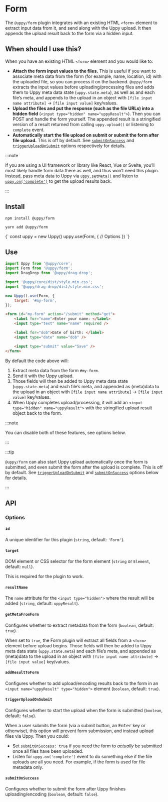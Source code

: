 

# Form

The `@uppy/form` plugin integrates with an existing HTML `<form>` element to
extract input data from it, and send along with the Uppy upload. It then appends
the upload result back to the form via a hidden input.

## When should I use this?

When you have an existing HTML `<form>` element and you would like to:

- **Attach the form input values to the files.** This is useful if you want to
  associate meta data from the form (for example, name, location, id) with the
  uploaded file, so you can process it on the backend. `@uppy/form` extracts the
  input values before uploading/processing files and adds them to Uppy meta data
  state (`uppy.state.meta`), as well as and each file’s meta, and appends to the
  upload in an object with `[file input name attribute]` -> `[file input value]`
  key/values.
- **Upload the files and put the response (such as the file URLs) into a hidden
  field** (`<input type="hidden" name="uppyResult">`). Then you can POST and
  handle the form yourself. The appended result is a stringified version of a
  result returned from calling `uppy.upload()` or listening to `complete` event.
- **Automatically start the file upload on submit or submit the form after file
  upload.** This is off by default. See [`submitOnSuccess`](#submitOnSuccess)
  and [`triggerUploadOnSubmit`](#triggerUploadOnSubmit) options respectively for
  details.

:::note

If you are using a UI framework or library like React, Vue or Svelte, you’ll
most likely handle form data there as well, and thus won’t need this plugin.
Instead, pass meta data to Uppy via
[`uppy.setMeta()`](/docs/uppy-core#setmetadata) and listen to
[`uppy.on('complete')`](/docs/uppy-core#complete) to get the upload results
back.

:::

## Install

<Tabs>
  <TabItem value="npm" label="NPM" default>

```shell
npm install @uppy/form
```

  </TabItem>

  <TabItem value="yarn" label="Yarn">

```shell
yarn add @uppy/form
```

  </TabItem>

  <TabItem value="cdn" label="CDN">
    <UppyCdnExample>
      {`
        const uppy = new Uppy()
        uppy.use(Form, {
          // Options
        })
      `}
    </UppyCdnExample>
  </TabItem>
</Tabs>

## Use

```js title="app.js"
import Uppy from '@uppy/core';
import Form from '@uppy/form';
import DragDrop from '@uppy/drag-drop';

import '@uppy/core/dist/style.min.css';
import '@uppy/drag-drop/dist/style.min.css';

new Uppy().use(Form, {
	target: '#my-form',
});
```

```html title="index.html"
<form id="my-form" action="/submit" method="get">
	<label for="name">Enter your name: </label>
	<input type="text" name="name" required />

	<label for="dob">Date of birth: </label>
	<input type="date" name="dob" />

	<input type="submit" value="Save" />
</form>
```

By default the code above will:

1. Extract meta data from the form `#my-form`.
2. Send it with the Uppy upload.
3. Those fields will then be added to Uppy meta data state (`uppy.state.meta`)
   and each file’s meta, and appended as (meta)data to the upload in an object
   with `[file input name attribute]` -> `[file input value]` key/values.
4. When Uppy completes upload/processing, it will add an
   `<input type="hidden" name="uppyResult">` with the stringified upload result
   object back to the form.

:::note

You can disable both of these features, see options below.

:::

:::tip

`@uppy/form` can also start Uppy upload automatically once the form is
submitted, and even submit the form after the upload is complete. This is off by
default. See [`triggerUploadOnSubmit`](#triggerUploadOnSubmit) and
[`submitOnSuccess`](#submitOnSuccess) options below for details.

:::

## API

### Options

#### `id`

A unique identifier for this plugin (`string`, default: `'Form'`).

#### `target`

DOM element or CSS selector for the form element (`string` or `Element`,
default: `null`).

This is required for the plugin to work.

#### `resultName`

The `name` attribute for the `<input type="hidden">` where the result will be
added (`string`, default: `uppyResult`).

#### `getMetaFromForm`

Configures whether to extract metadata from the form (`boolean`, default:
`true`).

When set to `true`, the Form plugin will extract all fields from a `<form>`
element before upload begins. Those fields will then be added to Uppy meta data
state (`uppy.state.meta`) and each file’s meta, and appended as (meta)data to
the upload in an object with `[file input name attribute]` ->
`[file input value]` key/values.

#### `addResultToForm`

Configures whether to add upload/encoding results back to the form in an
`<input name="uppyResult" type="hidden">` element (`boolean`, default: `true`).

#### `triggerUploadOnSubmit`

Configures whether to start the upload when the form is submitted (`boolean`,
default: `false`).

When a user submits the form (via a submit button, an <kbd>Enter</kbd> key or
otherwise), this option will prevent form submission, and instead upload files
via Uppy. Then you could:

- Set `submitOnSuccess: true` if you need the form to _actually_ be submitted
  once all files have been uploaded.
- Listen for `uppy.on('complete')` event to do something else if the file
  uploads are all you need. For example, if the form is used for file metadata
  only.

#### `submitOnSuccess`

Configures whether to submit the form after Uppy finishes uploading/encoding
(`boolean`, default: `false`).
